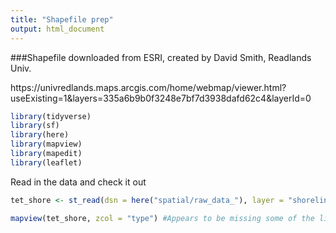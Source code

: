 ```yaml
---
title: "Shapefile prep"
output: html_document
---
```


###Shapefile downloaded from ESRI, created by David Smith, Readlands Univ. 

https://univredlands.maps.arcgis.com/home/webmap/viewer.html?useExisting=1&layers=335a6b9b0f3248e7bf7d3938dafd62c4&layerId=0

```r
library(tidyverse)
library(sf)
library(here)
library(mapview)
library(mapedit)
library(leaflet)

```

Read in the data and check it out
```r

tet_shore <- st_read(dsn = here("spatial/raw_data_"), layer = "shorelines2011")

mapview(tet_shore, zcol = "type") #Appears to be missing some of the lines?
```

